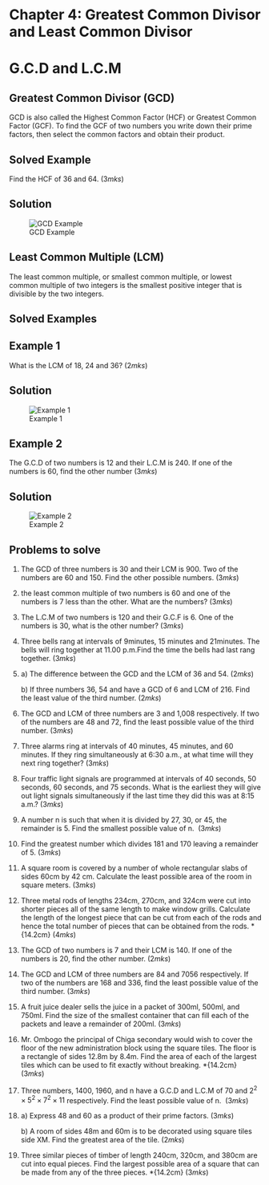 # Chapter 4: Greatest Common Divisor and Least Common Divisor

# G.C.D and L.C.M {.unnumbered}

## Greatest Common Divisor (GCD)

GCD is also called the Highest Common Factor (HCF) or Greatest Common Factor (GCF). To find the GCF of two numbers you write down their prime factors, then select the common factors and obtain their product.

::: {.callout-note collapse="false"}
# Solved Example

Find the HCF of 36 and 64. \hspace{10.5cm} $(3mks)$
:::

::: {.callout-caution collapse="true"}
# Solution

![GCD Example](GCD_Ex1.png)
:::

## Least Common Multiple (LCM)

The least common multiple, or smallest common multiple, or lowest common multiple of two integers is the smallest positive integer that is divisible by the two integers.

## Solved Examples

::: {.callout-note collapse="false"}
# Example 1

What is the LCM of 18, 24 and 36? \hspace{9.5cm} $(2mks)$
:::

::: {.callout-caution collapse="true"}
# Solution

![Example 1](GCD_LCM_Ex1.png)
:::

::: {.callout-note collapse="false"}
# Example 2

The G.C.D of two numbers is 12 and their L.C.M is 240. If one of the numbers is 60, find the other number \hspace{14cm} $(3mks)$
:::

::: {.callout-caution collapse="true"}
# Solution

![Example 2](GCD_LCM_Ex2.png)
:::

::: {.callout-note collapse="\"false"}
## Problems to solve

1.  The GCD of three numbers is 30 and their LCM is 900. Two of the numbers are 60 and 150. Find the other possible numbers. \hspace{8.7cm} $(3mks)$

2.  the least common multiple of two numbers is 60 and one of the numbers is 7 less than the other. What are the numbers? \hspace{10.3cm} $(3mks)$

3.  The L.C.M of two numbers is 120 and their G.C.F is 6. One of the numbers is 30, what is the other number? \hspace{11.8cm} $(3mks)$

4.  Three bells rang at intervals of 9minutes, 15 minutes and 21minutes. The bells will ring together at 11.00 p.m.Find the time the bells had last rang together. \hspace{5cm} $(3mks)$

5.  a\) The difference between the GCD and the LCM of 36 and 54.\hspace{4cm} $(2mks)$

    b\) If three numbers 36, 54 and have a GCD of 6 and LCM of 216. Find the least value of the third number. \hspace{11.1cm} $(2mks)$

6.  The GCD and LCM of three numbers are 3 and 1,008 respectively. If two of the numbers are 48 and 72, find the least possible value of the third number.\hspace{5cm} $(3mks)$

7.  Three alarms ring at intervals of 40 minutes, 45 minutes, and 60 minutes. If they ring simultaneously at 6:30 a.m., at what time will they next ring together? \hspace{3.9cm} $(3mks)$

8.  Four traffic light signals are programmed at intervals of 40 seconds, 50 seconds, 60 seconds, and 75 seconds. What is the earliest they will give out light signals simultaneously if the last time they did this was at 8:15 a.m.? \hspace{8.5cm} $(3mks)$

9.  A number n is such that when it is divided by 27, 30, or 45, the remainder is 5. Find the smallest possible value of n. \hspace{11cm} $(3mks)$

10. Find the greatest number which divides 181 and 170 leaving a remainder of 5. \hspace{1.7cm} $(3mks)$

11. A square room is covered by a number of whole rectangular slabs of sides 60cm by 42 cm. Calculate the least possible area of the room in square meters. \hspace{4cm} $(3mks)$

12. Three metal rods of lengths 234cm, 270cm, and 324cm were cut into shorter pieces all of the same length to make window grills. Calculate the length of the longest piece that can be cut from each of the rods and hence the total number of pieces that can be obtained from the rods. \hspace\*{14.2cm} $(4mks)$

13. The GCD of two numbers is 7 and their LCM is 140. If one of the numbers is 20, find the other number. \hspace{12.8cm} $(2mks)$

14. The GCD and LCM of three numbers are 84 and 7056 respectively. If two of the numbers are 168 and 336, find the least possible value of the third number.\hspace{5cm} $(3mks)$

15. A fruit juice dealer sells the juice in a packet of 300ml, 500ml, and 750ml. Find the size of the smallest container that can fill each of the packets and leave a remainder of 200ml.\hspace{0.6cm} $(3mks)$

16. Mr. Ombogo the principal of Chiga secondary would wish to cover the floor of the new administration block using the square tiles. The floor is a rectangle of sides 12.8m by 8.4m. Find the area of each of the largest tiles which can be used to fit exactly without breaking. \hspace\*{14.2cm} $(3mks)$

17. Three numbers, 1400, 1960, and n have a G.C.D and L.C.M of 70 and $2^2\times 5^2\times 7^2 \times 11$ respectively. Find the least possible value of n. \hspace{8.8cm} $(3mks)$

18. a\) Express 48 and 60 as a product of their prime factors. \hspace{11cm} $(3mks)$

    b\) A room of sides 48m and 60m is to be decorated using square tiles side XM. Find the greatest area of the tile. \hspace{9.2cm} $(2mks)$

19. Three similar pieces of timber of length 240cm, 320cm, and 380cm are cut into equal pieces. Find the largest possible area of a square that can be made from any of the three pieces. \hspace\*{14.2cm} $(3mks)$
:::

\item
